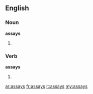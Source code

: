 ==English==

===Noun===
'''assays'''

# {{plural of|[[assay]]}}

===Verb===
'''assays'''

# {{third person singular of|[[assay]]}}

[[ar:assays]]
[[fr:assays]]
[[it:assays]]
[[my:assays]]